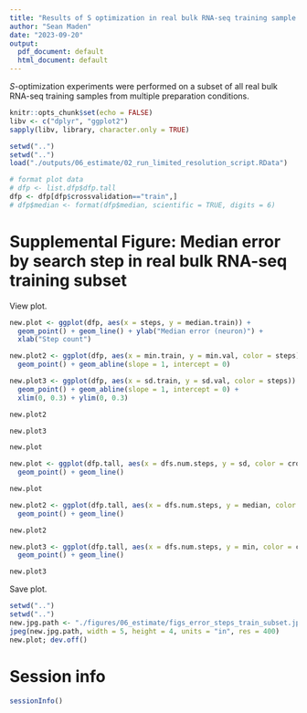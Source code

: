 ```yaml
---
title: "Results of S optimization in real bulk RNA-seq training sample subset"
author: "Sean Maden"
date: "2023-09-20"
output:
  pdf_document: default
  html_document: default
---
```


$S$-optimization experiments were performed on a subset of all real bulk RNA-seq training samples from multiple preparation conditions.

```r
knitr::opts_chunk$set(echo = FALSE)
libv <- c("dplyr", "ggplot2")
sapply(libv, library, character.only = TRUE)
```

```r
setwd("..")
setwd("..")
load("./outputs/06_estimate/02_run_limited_resolution_script.RData")
```

```r
# format plot data
# dfp <- list.dfp$dfp.tall
dfp <- dfp[dfp$crossvalidation=="train",]
# dfp$median <- format(dfp$median, scientific = TRUE, digits = 6)
```

# Supplemental Figure: Median error by search step in real bulk RNA-seq training subset

View plot.

```r

new.plot <- ggplot(dfp, aes(x = steps, y = median.train)) +
  geom_point() + geom_line() + ylab("Median error (neuron)") +
  xlab("Step count")

new.plot2 <- ggplot(dfp, aes(x = min.train, y = min.val, color = steps)) +
  geom_point() + geom_abline(slope = 1, intercept = 0)

new.plot3 <- ggplot(dfp, aes(x = sd.train, y = sd.val, color = steps)) +
  geom_point() + geom_abline(slope = 1, intercept = 0) +
  xlim(0, 0.3) + ylim(0, 0.3)

new.plot2

new.plot3

new.plot

```

```r

new.plot <- ggplot(dfp.tall, aes(x = dfs.num.steps, y = sd, color = crossvalidation)) + 
  geom_point() + geom_line() 

new.plot

new.plot2 <- ggplot(dfp.tall, aes(x = dfs.num.steps, y = median, color = crossvalidation)) + 
  geom_point() + geom_line() 

new.plot2

new.plot3 <- ggplot(dfp.tall, aes(x = dfs.num.steps, y = min, color = crossvalidation)) + 
  geom_point() + geom_line() 

new.plot3

```

Save plot.

```r
setwd("..")
setwd("..")
new.jpg.path <- "./figures/06_estimate/figs_error_steps_train_subset.jpeg"
jpeg(new.jpg.path, width = 5, height = 4, units = "in", res = 400)
new.plot; dev.off()
```

# Session info

```r
sessionInfo()
```
